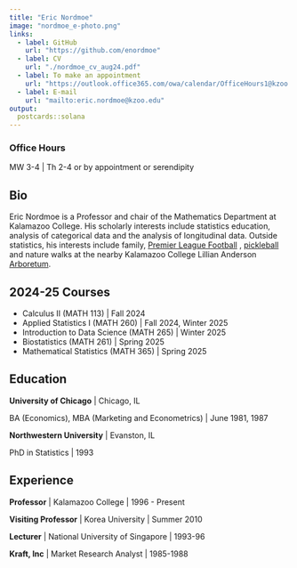 ```yaml
---
title: "Eric Nordmoe"
image: "nordmoe_e-photo.png"
links:
  - label: GitHub
    url: "https://github.com/enordmoe"
  - label: CV
    url: "./nordmoe_cv_aug24.pdf"
  - label: To make an appointment
    url: "https://outlook.office365.com/owa/calendar/OfficeHours1@kzoo.onmicrosoft.com/bookings/"
  - label: E-mail
    url: "mailto:eric.nordmoe@kzoo.edu"
output:
  postcards::solana
---
```


### Office Hours

MW 3-4 \| Th 2-4 or by appointment or serendipity

## Bio

Eric Nordmoe is a Professor and chair of the Mathematics Department at Kalamazoo College. His scholarly interests include statistics education, analysis of categorical data and the analysis of longitudinal data. Outside statistics, his interests include family, [Premier League Football](https://www.premierleague.com/) , [pickleball](https://youtu.be/kqLRRNOpe8U) and nature walks at the nearby Kalamazoo College Lillian Anderson [Arboretum](https://arboretum.kzoo.edu/).

## 2024-25 Courses

-   Calculus II (MATH 113) \| Fall 2024
-   Applied Statistics I (MATH 260) \| Fall 2024, Winter 2025
-   Introduction to Data Science (MATH 265) \| Winter 2025
-   Biostatistics (MATH 261) \| Spring 2025
-   Mathematical Statistics (MATH 365) \| Spring 2025

## Education

**University of Chicago** \| Chicago, IL

BA (Economics), MBA (Marketing and Econometrics) \| June 1981, 1987

**Northwestern University** \| Evanston, IL

PhD in Statistics \| 1993

## Experience

**Professor** \| Kalamazoo College \| 1996 - Present

**Visiting Professor** \| Korea University \| Summer 2010

**Lecturer** \| National University of Singapore \| 1993-96

**Kraft, Inc** \| Market Research Analyst \| 1985-1988
